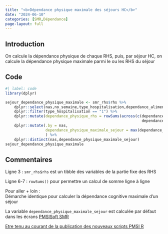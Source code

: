 ```yaml
---
title: "<b>Dépendance physique maximale des séjours HC</b>"
date: "2024-06-10"
categories: [SMR,Dépendance]
page-layout: full
---
```


## Introduction  

On calcule la dépendance physique de chaque RHS, puis, par séjour HC, on calcule la dépendance physique maximale parmi le ou les RHS du séjour  

## Code  

```r
#| label: code
library(dplyr)

sejour_dependance_physique_maximale <- smr_rhs$rhs %>% 
    dplyr::select(nas,no_semaine,type_hospitalisation,dependance_alimentation,dependance_deplacement,dependance_habillage,dependance_continence) %>% 
    dplyr::filter(type_hospitalisation == "1") %>% 
    dplyr::mutate(dependance_physique_rhs = rowSums(across(c(dependance_alimentation,dependance_deplacement,
                                                             dependance_habillage,dependance_continence)))) %>% 
    dplyr::mutate(.by = nas,
                  dependance_physique_maximale_sejour = max(dependance_physique_rhs)
                  ) %>% 
    dplyr::distinct(nas,dependance_physique_maximale_sejour)
sejour_dependance_physique_maximale
```

## Commentaires  

Ligne 3 : `smr_rhs$rhs` est un tibble des variables de la partie fixe des RHS  

Ligne 6-7 : `rowSums()` pour permettre un calcul de somme ligne à ligne  

Pour aller + loin :  
Démarche identique pour calculer la dépendance cognitive maximale d'un séjour  

La variable `dependance_physique_maximale_sejour` est calculée par défaut dans les écrans [PMSISoft SMR](https://www.pmsisoft.com/acces_pmsisoft_ssr){target="_blank"}  

[Etre tenu au courant de la publication des nouveaux scripts PMSI R](http://www.lespmsi.com/scripts-pmsi-r/){target="_blank"}  
